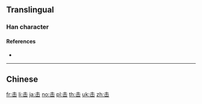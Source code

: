 {{character info/new}}
{{also|擊|缶}}
==Translingual==
{{Han simplified forms|擊|撃|击}}

===Han character===
{{Han char|rn=17|rad=凵|as=03|sn=5|four=5077|canj=QU|ids=⿱⿻二丨凵,⿻二山,⿱土山}}

====References====
* {{Han ref|kx=0135.121|hdz=10307.030|uh=51FB|ud=20987}}

----

==Chinese==
{{zh-see|擊}}

[[fr:击]]
[[li:击]]
[[ja:击]]
[[no:击]]
[[pl:击]]
[[th:击]]
[[uk:击]]
[[zh:击]]